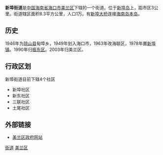 {{Infobox Settlement
| name = 新埠街道
| image_skyline = File:Xinbu Island - luxury homes - 01.jpg
| imagesize = 250px
| image_caption = 新埠岛上的商业别墅住宅
| image_flag = 
| image_shield = 
| pushpin_map = 
| pushpin_label_position = bottom
| subdivision_type = 国家
| subdivision_name = {{CHN}}
| subdivision_type1 = [[中华人民共和国行政区划|省]]
| subdivision_name1 = [[海南省|海南省]]
| subdivision_type2 = [[海南省行政区划|市]]
| subdivision_name2 =  [[海口市|海口市]]
| subdivision_type3 = [[海口市行政区划|区]]
| subdivision_name3 = [[美兰区|美兰区]]
| elevation_m = 
| elevation_ft = 
| area_total_km2 = 
| population_as_of = 
| population_total = 
| population_density_km2 = 
| timezone = [[北京时间|北京时间]]
| utc_offset = +8
| timezone_DST = 
| utc_offset_DST = 
| latd = 
| latm = 
| lats = 
| latNS = 
| longd = 
| longm = 
| longs = 
| longEW = 
| postal_code_type = 邮政编码
| postal_code = 570203
| blank_name = 电话区号
| blank_info = 0898
| website = 
}}
'''新埠街道'''是[[中国|中国]][[海南省|海南省]][[海口市|海口市]][[美兰区|美兰区]]下辖的一个街道。位于[[新埠岛|新埠岛]]上，距市区3公里。街道辖区面积8.3平方公里，人口1万。有[[新埠大桥|新埠大桥]]连接[[海南岛|海南岛本岛]]。

==历史==
1946年为[[琼山县|琼山县]]甸埠乡，1949年划入海口市，1963年改海联区，1978年置[[新埠镇|新埠镇]]。1990年归[[振东区|振东区]]。2003年归美兰区。

==行政区划==
新埠街道目前下辖4个社区
*新埠社区
*新东社区
*三联社区
*土尾社区

==外部链接==
*[http://www.mldj.gov.cn/ 美兰区政府网站] {{Wayback|url=http://www.mldj.gov.cn/ |date=20090612234043 }}

{{海南小作品}}
{{美兰区行政区划}}
[[Category:美兰区行政区划|街道]]
[[Category:海口街道_(行政区划)|美兰区]]